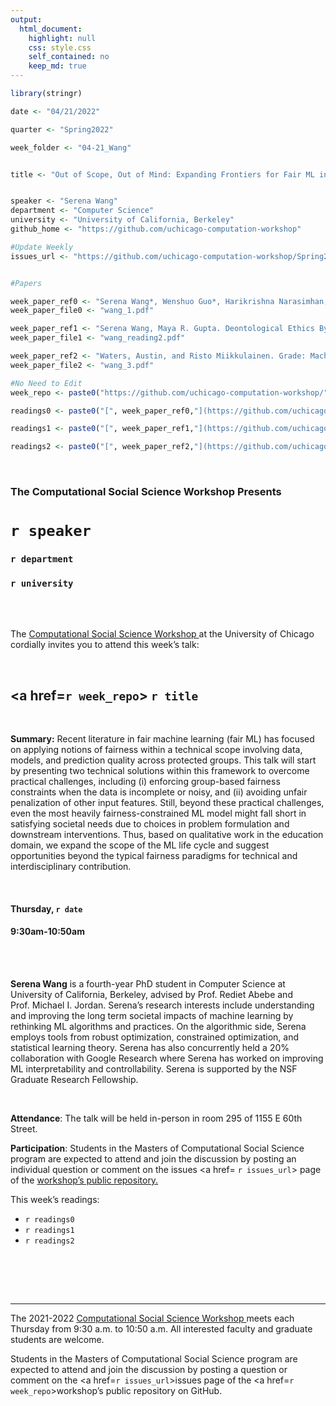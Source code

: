 ```yaml
---
output:
  html_document:
    highlight: null
    css: style.css
    self_contained: no
    keep_md: true
---
```


```r
library(stringr)

date <- "04/21/2022"

quarter <- "Spring2022"

week_folder <- "04-21_Wang"


title <- "Out of Scope, Out of Mind: Expanding Frontiers for Fair ML in Social Decision Making"


speaker <- "Serena Wang"
department <- "Computer Science"
university <- "University of California, Berkeley"
github_home <- "https://github.com/uchicago-computation-workshop"

#Update Weekly
issues_url <- "https://github.com/uchicago-computation-workshop/Spring2022/issues/4"


#Papers

week_paper_ref0 <- "Serena Wang*, Wenshuo Guo*, Harikrishna Narasimhan, Andrew Cotter, Maya R. Gupta, Michael I. Jordan. Robust Optimization for Fairness with Noisy Protected Groups. 34th Conference on Neural Information Processing Systems (NeurIPS), 2020."
week_paper_file0 <- "wang_1.pdf"

week_paper_ref1 <- "Serena Wang, Maya R. Gupta. Deontological Ethics By Monotonicity Shape Constraints. Proceedings of The 23nd International Conference on Artificial Intelligence and Statistics (AISTATS), 2020."
week_paper_file1 <- "wang_reading2.pdf"

week_paper_ref2 <- "Waters, Austin, and Risto Miikkulainen. Grade: Machine learning support for graduate admissions. Ai Magazine 35.1 (2014): 64-64."
week_paper_file2 <- "wang_3.pdf"

#No Need to Edit
week_repo <- paste0("https://github.com/uchicago-computation-workshop/",quarter,"/tree/master/",week_folder)

readings0 <- paste0("[", week_paper_ref0,"](https://github.com/uchicago-computation-workshop/",quarter,"/blob/master/", week_folder,"/",week_paper_file0,")")

readings1 <- paste0("[", week_paper_ref1,"](https://github.com/uchicago-computation-workshop/",quarter,"/blob/master/", week_folder,"/",week_paper_file1,")")

readings2 <- paste0("[", week_paper_ref2,"](https://github.com/uchicago-computation-workshop/",quarter,"/blob/master/", week_folder,"/",week_paper_file2,")")
```



<br>

<h3 class=pfblock-header> The Computational Social Science Workshop Presents </h3>

<h1 class=pfblock-header3> `r speaker`</h1>
<h3 class=pfblock-header3> `r department` </h3>
<h3 class=pfblock-header3> `r university` </h3>

<br><br>



<p class=pfblock-header3>The <a href="https://macss.uchicago.edu/content/computation-workshop"> Computational Social Science Workshop </a> at the University of Chicago cordially invites you to attend this week's talk:</p>



<br>

<div class=pfblock-header3>
<h2 class=pfblock-header>
  <a href=`r week_repo`> `r title` </a>
</h2>

<br>
</div>



<p class=footertext2>

**Summary:** Recent literature in fair machine learning (fair ML) has focused on applying notions of fairness within a technical scope involving data, models, and prediction quality across protected groups. This talk will start by presenting two technical solutions within this framework to overcome practical challenges, including (i) enforcing group-based fairness constraints when the data is incomplete or noisy, and (ii) avoiding unfair penalization of other input features. Still, beyond these practical challenges, even the most heavily fairness-constrained ML model might fall short in satisfying societal needs due to choices in problem formulation and downstream interventions. Thus, based on qualitative work in the education domain, we expand the scope of the ML life cycle and suggest opportunities beyond the typical fairness paradigms for technical and interdisciplinary contribution.

</p>

<br>

<h4 class=pfblock-header3> Thursday, `r date` </h4>
<h4 class=pfblock-header3> 9:30am-10:50am </h4>

<br><br>

<p class=footertext2>

**Serena Wang** is a fourth-year PhD student in Computer Science at University of California, Berkeley, advised by Prof. Rediet Abebe and Prof. Michael I. Jordan. Serena's research interests include understanding and improving the long term societal impacts of machine learning by rethinking ML algorithms and practices. On the algorithmic side, Serena employs tools from robust optimization, constrained optimization, and statistical learning theory. Serena has also concurrently held a 20% collaboration with Google Research where Serena has worked on improving ML interpretability and controllability. Serena is supported by the NSF Graduate Research Fellowship.


</p>

<br>

<p class=footertext2>

**Attendance**: The talk will be held in-person in room 295 of 1155 E 60th Street.
</p>

<p class=footertext2>

**Participation**: Students in the Masters of Computational Social Science program are expected to attend and join the discussion by posting an individual question or comment on the issues <a href= `r issues_url`> page </a> of the <a href="https://github.com/uchicago-computation-workshop"> workshop's public repository.</a>

This week's readings:

- `r readings0`
- `r readings1`
- `r readings2`

<br>

<br><br>

---

<p class=footertext> The 2021-2022 <a href="https://macss.uchicago.edu/content/computation-workshop"> Computational Social Science Workshop </a> meets each Thursday from 9:30 a.m. to 10:50 a.m. All interested faculty and graduate students are welcome.</p>



<p class=footertext>Students in the Masters of Computational Social Science program are expected to attend and join the discussion by posting a question or comment on the <a href=`r issues_url`>issues page</a> of the <a href=`r week_repo`>workshop's public repository on GitHub.</a></p>
